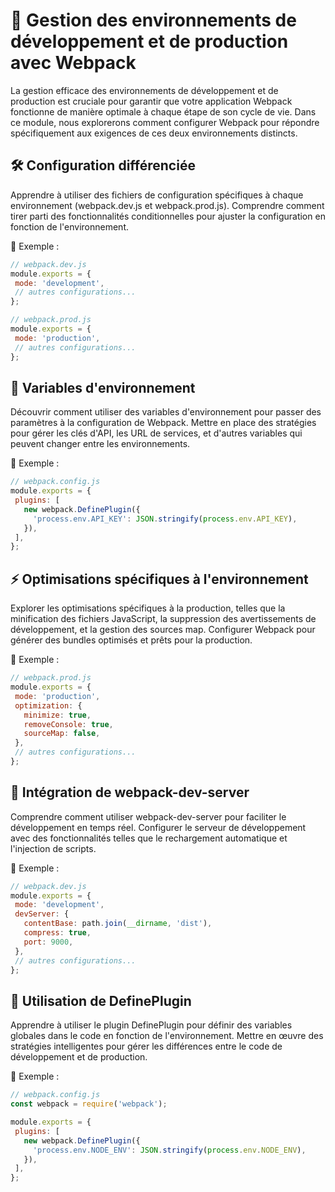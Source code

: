 # 🧩 Gestion des environnements de développement et de production avec Webpack

La gestion efficace des environnements de développement et de production est cruciale pour garantir que votre application Webpack fonctionne de manière optimale à chaque étape de son cycle de vie. Dans ce module, nous explorerons comment configurer Webpack pour répondre spécifiquement aux exigences de ces deux environnements distincts.

## 🛠️ Configuration différenciée

Apprendre à utiliser des fichiers de configuration spécifiques à chaque environnement (webpack.dev.js et webpack.prod.js).
Comprendre comment tirer parti des fonctionnalités conditionnelles pour ajuster la configuration en fonction de l'environnement.

🧪 Exemple :

```javascript copy
// webpack.dev.js
module.exports = {
 mode: 'development',
 // autres configurations...
};

// webpack.prod.js
module.exports = {
 mode: 'production',
 // autres configurations...
};
```

## 🧩 Variables d'environnement

Découvrir comment utiliser des variables d'environnement pour passer des paramètres à la configuration de Webpack.
Mettre en place des stratégies pour gérer les clés d'API, les URL de services, et d'autres variables qui peuvent changer entre les environnements.

🧪 Exemple :

```javascript copy
// webpack.config.js
module.exports = {
 plugins: [
   new webpack.DefinePlugin({
     'process.env.API_KEY': JSON.stringify(process.env.API_KEY),
   }),
 ],
};
```

## ⚡ Optimisations spécifiques à l'environnement

Explorer les optimisations spécifiques à la production, telles que la minification des fichiers JavaScript, la suppression des avertissements de développement, et la gestion des sources map.
Configurer Webpack pour générer des bundles optimisés et prêts pour la production.

🧪 Exemple :

```javascript copy
// webpack.prod.js
module.exports = {
 mode: 'production',
 optimization: {
   minimize: true,
   removeConsole: true,
   sourceMap: false,
 },
 // autres configurations...
};
```

## 🧩 Intégration de webpack-dev-server

Comprendre comment utiliser webpack-dev-server pour faciliter le développement en temps réel.
Configurer le serveur de développement avec des fonctionnalités telles que le rechargement automatique et l'injection de scripts.

🧪 Exemple :

```javascript copy
// webpack.dev.js
module.exports = {
 mode: 'development',
 devServer: {
   contentBase: path.join(__dirname, 'dist'),
   compress: true,
   port: 9000,
 },
 // autres configurations...
};
```

## 🧩 Utilisation de DefinePlugin

Apprendre à utiliser le plugin DefinePlugin pour définir des variables globales dans le code en fonction de l'environnement.
Mettre en œuvre des stratégies intelligentes pour gérer les différences entre le code de développement et de production.

🧪 Exemple :

```javascript copy
// webpack.config.js
const webpack = require('webpack');

module.exports = {
 plugins: [
   new webpack.DefinePlugin({
     'process.env.NODE_ENV': JSON.stringify(process.env.NODE_ENV),
   }),
 ],
};
```